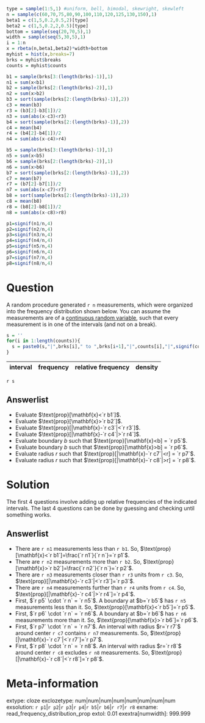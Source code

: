 ```r
type = sample(1:5,1) #uniform, bell, bimodal, skewright, skewleft
n = sample(c(60,70,75,80,90,100,110,120,125,130,150),1)
beta1 = c(1,5,0.2,0.5,2)[type]
beta2 = c(1,5,0.2,2,0.5)[type]
bottom = sample(seq(20,70,5),1)
width = sample(seq(5,30,5),1)
i = 1:n
x = rbeta(n,beta1,beta2)*width+bottom
myhist = hist(x,breaks=7)
brks = myhist$breaks
counts = myhist$counts

b1 = sample(brks[3:(length(brks)-1)],1)
n1 = sum(x<b1)
b2 = sample(brks[2:(length(brks)-2)],1)
n2 = sum(x>b2)
b3 = sort(sample(brks[2:(length(brks)-1)],2))
c3 = mean(b3)
r3 = (b3[2]-b3[1])/2
n3 = sum(abs(x-c3)<r3)
b4 = sort(sample(brks[2:(length(brks)-1)],2))
c4 = mean(b4)
r4 = (b4[2]-b4[1])/2
n4 = sum(abs(x-c4)>r4)

b5 = sample(brks[3:(length(brks)-1)],1)
n5 = sum(x<b5)
b6 = sample(brks[2:(length(brks)-2)],1)
n6 = sum(x>b6)
b7 = sort(sample(brks[2:(length(brks)-1)],2))
c7 = mean(b7)
r7 = (b7[2]-b7[1])/2
n7 = sum(abs(x-c7)<r7)
b8 = sort(sample(brks[2:(length(brks)-1)],2))
c8 = mean(b8)
r8 = (b8[2]-b8[1])/2
n8 = sum(abs(x-c8)>r8)

p1=signif(n1/n,4)
p2=signif(n2/n,4)
p3=signif(n3/n,4)
p4=signif(n4/n,4)
p5=signif(n5/n,4)
p6=signif(n6/n,4)
p7=signif(n7/n,4)
p8=signif(n8/n,4)

```


Question
========

A random procedure generated `r n` measurements, which were organized into the frequency distribution shown below. You can assume the measurements are of a [continuous random variable](https://en.wikipedia.org/wiki/Continuous_or_discrete_variable), such that every measurement is in one of the intervals (and not on a break).

```r
s = ''
for(i in 1:length(counts)){
  s = paste0(s,"|",brks[i]," to ",brks[i+1],"|",counts[i],"|",signif(counts[i]/n,4),"|",signif(counts[i]/n/(brks[2]-brks[1]),4),"|\n")
}
```

| interval |  frequency  | relative frequency | density |
|:---:|:---:|:---:|:---:|
`r s`

Answerlist
--------
* Evaluate $\text{prop}[\mathbf{x}<`r b1`]$.
* Evaluate $\text{prop}[\mathbf{x}>`r b2`]$.
* Evaluate $\text{prop}[|\mathbf{x}-`r c3`|<`r r3`]$.
* Evaluate $\text{prop}[|\mathbf{x}-`r c4`|>`r r4`]$.
* Evaluate boundary $b$ such that $\text{prop}[\mathbf{x}<b] = `r p5`$.
* Evaluate boundary $b$ such that $\text{prop}[\mathbf{x}>b] = `r p6`$.
* Evaluate radius $r$ such that $\text{prop}[|\mathbf{x}-`r c7`|<r] = `r p7`$.
* Evaluate radius $r$ such that $\text{prop}[|\mathbf{x}-`r c8`|>r] = `r p8`$.


Solution
========

The first 4 questions involve adding up relative frequencies of the indicated intervals. The last 4 questions can be done by guessing and checking until something works.

Answerlist
--------
* There are `r n1` measurements less than `r b1`. So, $\text{prop}[\mathbf{x}<`r b1`]=\frac{`r n1`}{`r n`}=`r p1`$.
* There are `r n2` measurements more than `r b2`. So, $\text{prop}[\mathbf{x}>`r b2`]=\frac{`r n2`}{`r n`}=`r p2`$.
* There are `r n3` measurements closer than `r r3` units from `r c3`. So, $\text{prop}[|\mathbf{x}-`r c3`|<`r r3`]=`r p3`$.
* There are `r n4` measurements further than `r r4` units from `r c4`. So, $\text{prop}[|\mathbf{x}-`r c4`|>`r r4`]=`r p4`$.
* First, $`r p5` \cdot `r n` = `r n5`$. A boundary at $b=`r b5`$ has `r n5` measurements less than it. So, $\text{prop}[\mathbf{x}<`r b5`]=`r p5`$.
* First, $`r p6` \cdot `r n` = `r n6`$. A boundary at $b=`r b6`$ has `r n6` measurements more than it. So, $\text{prop}[\mathbf{x}>`r b6`]=`r p6`$.
* First, $`r p7` \cdot `r n` = `r n7`$. An interval with radius $r=`r r7`$ around center `r c7` contains `r n7` measurements. So, $\text{prop}[|\mathbf{x}-`r c7`|<`r r7`]=`r p7`$.
* First, $`r p8` \cdot `r n` = `r n8`$. An interval with radius $r=`r r8`$ around center `r c8` excludes `r n8` measurements.  So, $\text{prop}[|\mathbf{x}-`r c8`|<`r r8`]=`r p8`$.


Meta-information
================
extype: cloze
exclozetype: num|num|num|num|num|num|num|num
exsolution: `r p1`|`r p2`|`r p3`|`r p4`|`r b5`|`r b6`|`r r7`|`r r8`
exname: read_frequency_distribution_prop
extol: 0.01
exextra[numwidth]: 999.999